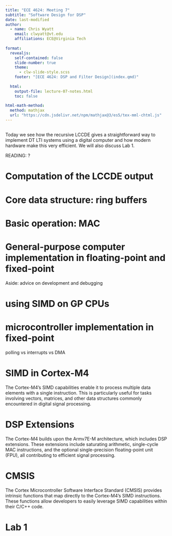 ```yaml
---
title: "ECE 4624: Meeting 7"
subtitle: "Software Design for DSP"
date: last-modified
author:
  - name: Chris Wyatt
    email: clwyatt@vt.edu
    affiliations: ECE@Virginia Tech
    
format: 
  revealjs:
    self-contained: false
    slide-number: true
    theme: 
      - clw-slide-style.scss
    footer: "[ECE 4624: DSP and Filter Design](index.qmd)"
    
  html:
    output-file: lecture-07-notes.html
    toc: false
    
html-math-method:
  method: mathjax
  url: "https://cdn.jsdelivr.net/npm/mathjax@3/es5/tex-mml-chtml.js"
---
```


##

Today we see how the recursive LCCDE gives a straightforward way to implement DT LTI systems using a digital computer and how modern hardware make this very efficient. We will also discuss Lab 1.
   
READING: ?

# Computation of the LCCDE output

# Core data structure: ring buffers

# Basic operation: MAC

# General-purpose computer implementation in floating-point and fixed-point

Aside: advice on development and debugging

# using SIMD on GP CPUs

# microcontroller implementation in fixed-point

polling vs interrupts vs DMA

# SIMD in Cortex-M4

The Cortex-M4's SIMD capabilities enable it to process multiple data elements with a single instruction. This is particularly useful for tasks involving vectors, matrices, and other data structures commonly encountered in digital signal processing. 

# DSP Extensions

The Cortex-M4 builds upon the Armv7E-M architecture, which includes DSP extensions. These extensions include saturating arithmetic, single-cycle MAC instructions, and the optional single-precision floating-point unit (FPU), all contributing to efficient signal processing. 

# CMSIS

The Cortex Microcontroller Software Interface Standard (CMSIS) provides intrinsic functions that map directly to the Cortex-M4's SIMD instructions. These functions allow developers to easily leverage SIMD capabilities within their C/C++ code. 

# Lab 1

